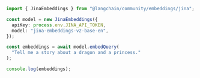 ```typescript
import { JinaEmbeddings } from "@langchain/community/embeddings/jina";

const model = new JinaEmbeddings({
  apiKey: process.env.JINA_API_TOKEN,
  model: "jina-embeddings-v2-base-en",
});

const embeddings = await model.embedQuery(
  "Tell me a story about a dragon and a princess."
);

console.log(embeddings);
```
